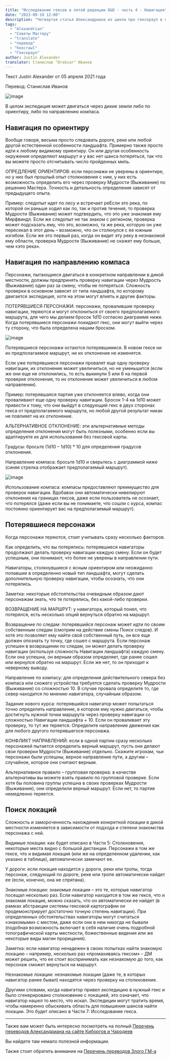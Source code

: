 ```yaml
---
title: "Исследование гексов в пятой редакции D&D - часть 4 - Навигация"
date: "2023-09-19 12:00"
description: "Четвертая статья Александриана из цикла про гекскраул в пятой редакции D&D про ориентирование во время путешествий и навигацию #alexandrian #gmtips #hexcrawl"
tags: 
  - "Alexandrian"
  - "Советы Мастеру"
  - "translate"
  - "перевод"
  - "hexcrawl"
  - "Гекскраул"
author: Justin Alexander
translator: Станислав "Drakzar" Иванов
---
```


Текст Justin Alexander от 05 апреля 2021 года

Перевод: Станислав Иванов

![image](https://cyborgsandmages.com/images/hexcrawl-5e-4-1.jpg)

В целом экспедиция может двигаться через дикие земли либо по ориентиру, либо по направлению компаса.

## Навигация по ориентиру

Вообще говоря, весьма просто следовать дороге, реке или любой другой естественной особенности ландшафта. Примерно также просто идти к любому видимому ориентиру. Он или другая особенность окружения определяют маршрут и у вас нет шанса потеряться, так что вы можете просто отсчитывать число пройденных миль.

ОПРЕДЛЕНИЕ ОРИЕНТИРОВ: если персонажи не уверены в ориентире, но у них был прошлый опыт столкновения с ним, у них есть возможность определить его через проверку Мудрости (Выживание) по решению Мастера. Точность и детальность определения зависят от предыдущего опыта.

Пример: следопыт идет по лесу и встречает реЕсли это река, по которой он раньше ходил как по, так и против течения, то проверка Мудрости (Выживание) может подтвердить, что это уже знакомая ему Мирфвиндл. Если же следопыт не так знаком с регионом, проверка может подсказать ему, что это, возможно, та же река, которую он уже пересекал в этот день – возможно, что он столкнулся с ее южным изгибом. Если же это первый раз, когда он видит эту реку в незнакомой ему области, проверка Мудрости (Выживание) не скажет ему больше, чем «это река».

## Навигация по направлению компаса

Персонажи, пытающиеся двигаться в конкретном направлении в дикой местности, должны предпринять проверку навигации через Мудрость (Выживание) один раз за смену, чтобы не потеряться. Сложность проверки в основном зависит от типа ландшафта, по которому двигается экспедиция, хотя на этом могут влиять и другие факторы.

ПОТЕРЯВШИЕСЯ ПЕРСОНАЖИ: персонажи, провалившие проверку навигации, теряются и могут отклониться от своего предполагаемого маршрута, для чего мы делаем бросок 1d10 согласно диаграмме ниже. Когда потерявшиеся персонажи покидают гекс, они могут выйти через ту сторону, что была определена нашим броском.

![image](https://cyborgsandmages.com/images/hexcrawl-5e-4-2.jpg)

Потерявшиеся персонажи остаются потерявшимися. В новом гексе ни их предполагаемое маршрут, ни их отклонение не изменятся.

Если уже потерявшиеся персонажи провалят еще одну проверку навигации, их отклонение может увеличиться, но не уменьшится (если же они еще не отклонились, то есть выкинули 5 или 6 на первой проверке отклонения, то их отклонение может увеличиться в любом направлении).

Пример: потерявшаяся партия уже отклоняется влево, когда они проваливают еще одну проверку навигации. Бросок 1-4 на 1d10 может привести к тому, что они выйдут в следующий гекс в двух сторонах гекса от предполагаемого маршрута, но любой другой результат никак не повлияет на их отклонение.

АЛЬТЕРНАТИВНОЕ ОТКЛОНЕНИЕ: эти альтернативные методы определения отклонения могут быть полезными, особенно если вы адаптируете их для использования без гексовой карты.

Градусы: бросьте (1d10 – 1d10) \* 10 для определения градусов отклонения.

Направление компаса: бросьте 1d10 и сверьтесь с диаграммой ниже (синяя стрелка отображает предполагаемый маршрут).

![image](https://cyborgsandmages.com/images/hexcrawl-5e-4-3.jpg)

Использование компаса: компасы предоставляют преимущество для проверок навигации. Вдобавок они автоматически нивелируют отклонения на границах гексов, даже если пользователь не осознает, что потерялся (даже если вы не понимаете, что сошли с курса, компас постоянно ориентирует вас на предполагаемый маршрут).

## Потерявшиеся персонажи

Когда персонажи теряются, стоит учитывать сразу несколько факторов.

Как определить, что вы потерялись: потерявшиеся навигаторы продолжают делать проверку навигации каждую смену. Если он будет успешным, они понимают, что более не уверены в направлении пути.

Навигаторы, столкнувшиеся с ясным ориентиром или неожиданно попавшие в определенно новый тип ландшафта, могут сделать дополнительную проверку навигации, чтобы осознать, что они потерялись.

Заметка: некоторые обстоятельства очевидным образом дают персонажам знать, что те потерялись, без какой-либо проверки.

ВОЗВРАЩЕНИЕ НА МАРШРУТ: у навигатора, который понял, что потерялся, есть несколько опций вернуться обратно на маршрут.

Возвращение по следам: потерявшийся персонаж может идти по своим собственным следам (смотрим на действие смены Поиск следов). И хотя это позволяет ему найти свой собственный путь, он все еще должен опознать ту точку, где сошел с маршрута. Если персонаж успешен в возвращении по следам, он может делать проверку навигации (используя сложность Навигации ландшафта) каждую смену. Если она успешна, он верным образом определяет, где ранее сошел или вернулся обратно на маршрут. Если же нет, то он приходит к неверному выводу.

Направление по компасу: для определения действительного севера без компаса или схожего устройства требуется сделать проверку Мудрости (Выживание) со сложностью 10. В случае провала определите то, где север находится по мнению навигатора, случайным образом.

Задание нового курса: потерявшийся навигатор может попытаться точно определить направление, в котором ему нужно двигаться, чтобы достигнуть нужной точки маршрута через проверку навигации со сложностью Навигации ландшафта + 10. Если он проваливает эту проверку, то тут же теряется. Определите направление движения как для любого другого потерявшегося персонажа.

КОНФЛИКТ НАПРАВЛЕНИЙ: если в одной партии сразу несколько персонажей пытается определить верный маршрут, пусть они делают свои проверки Мудрости (Выживание) отдельно. Скажите игрокам, чьи персонажи были успешны, верное направление пути, а другим – случайное, которое они считают верным.

Альтернативное правило – групповая проверка: в качестве альтернативы вы можете взять правило по групповой проверке. Если хотя бы половина группы успешна в своих проверках Мудрости (Выживание), они определили верный маршрут. Если нет, то партия немедленно теряется.

## Поиск локаций

Сложность и замороченность нахождения конкретной локации в дикой местности изменяется в зависимости от подхода и степени знакомства персонажа с ней.

Видимые локации: как будет описано в Части 5: Столкновения, некоторые места видно с большой дистанции. Персонажи в том же гексе, что и видимая локация (или же на определенном удалении, как указано в таблице), автоматически замечают ее.

У дороги: если локация находится у дороги, реки или тропы, тогда персонаж, следующий по дороге, реке или тропе автоматически найдет ее (если, конечно, она не спрятана).

Знакомые локации: знакомые локации – это те, которые навигатор посещал несколько раз. Если навигатор находится в том же гексе, что и знакомая локация, можно сказать, что он автоматически ее найдет (в рамках абстракции системы гексовой картографии он продемонстрирует достаточно точную степень навигации). При определенных обстоятельствах навигаторы могут считаться «знакомыми» с местом, даже если они в нем никогда не бывали (подобная возможность включает в себя наличие очень подробной топографической карты местности, божественные видения или же некоторые виды магии прорицания).

Заметка: если навигатор ненадежен в своих попытках найти знакомую локацию – например, несколько раз «промахиваясь гексом» - ДМ может решить, что ее стоит воспринимать как незнакомую до того, как персонаж сможет вернуться на маршрут.

Незнакомые локации: незнакомые локации (даже те, в которых навигатор ранее бывал) находятся через проверку на столкновение.

Другими словами, когда навигатор привел экспедицию в нужный гекс и было сгенерировано столкновение с локацией, это означает, что навигатор нашел то место, что искал. Экспедиции могут тратить время, чтобы намеренно обыскивать область для повышения шансов найти локации. Это будет описано в Части 7: Исследование гекса.

---

Также вам может быть интересно посмотреть на полный 
[Перечень переводов Александриана на сайте Киборгов и Чародеев](https://cyborgsandmages.com/posts/translations/alexandrian-index)

Вы найдете там немало полезной информации.

Также стоит обратить внимание на [Перечень переводов Злого ГМ-а](https://cyborgsandmages.com/posts/translations/angrygm-index)

